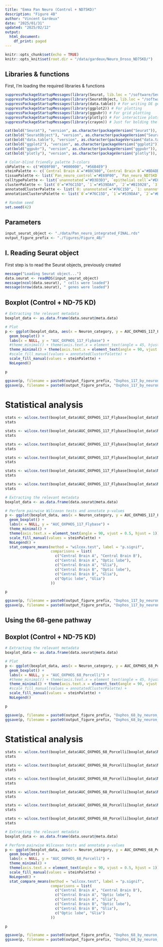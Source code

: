 ```yaml
---
title: "Emma Pan Neuro (Control + ND75KD)"
description: "Figure 4B"
author: "Vincent Gardeux"
date: "2025/01/31"
updated: "2025/02/12"
output:
  html_document:
    df_print: paged
---
```


  
```r
knitr::opts_chunk$set(echo = TRUE)
knitr::opts_knit$set(root.dir = "/data/gardeux/Neuro_Droso_ND75KD/")
```

## Libraries & functions

First, I'm loading the required libraries & functions

```r
suppressPackageStartupMessages(library(Seurat, lib.loc = "/software/Seuratv4/lib/")) # Seurat v4.4.0, library for single-cell analysis
suppressPackageStartupMessages(library(SeuratObject, lib.loc = "/software/Seuratv4/lib/")) # For compatibility purpose
suppressPackageStartupMessages(library(data.table)) # For writing DE gene file
suppressPackageStartupMessages(library(ggplot2)) # For plotting
suppressPackageStartupMessages(library(ggpubr)) # For grid plotting
suppressPackageStartupMessages(library(plotly)) # For interactive plots
suppressPackageStartupMessages(library(crayon)) # Just for bolding the console output :D

cat(bold("Seurat"), "version", as.character(packageVersion("Seurat")), "\n")
cat(bold("SeuratObject"), "version", as.character(packageVersion("SeuratObject")), "\n")
cat(bold("data.table"), "version", as.character(packageVersion("data.table")), "\n")
cat(bold("ggplot2"), "version", as.character(packageVersion("ggplot2")), "\n")
cat(bold("ggpubr"), "version", as.character(packageVersion("ggpubr")), "\n")
cat(bold("plotly"), "version", as.character(packageVersion("plotly")), "\n")

# Color-blind friendly palette 3-colors
cbPalette <- c("#E69F00", "#000000", "#56B4E9")
steinPalette <- c(`Central Brain A`="#80C980",`Central Brain B`="#BDADD4",`Optic lobe`="#376CB0",`Glia`="#FBBF85",`Other`="#F0027E")
tissuePalette <- list(`Pan_neuro_control`="#E69F00", `Pan_neuro_ND75KD`="#56B4E9")
celltypePalette <- list(`unannotated`="#D3D3D3", `epithelial cell`="#E0AC69", `skeletal muscle of head`="#895129", `cone cell`="#FFFFB7", `outer photoreceptor cell`="#FFF060", `photoreceptor cell`="#F2DB00", `photoreceptor-like cell`="#F0C200", `adult optic chiasma glial cell`="#d896ff", `adult brain cell body glial cell`="#efbbff", `adult brain perineurial glial cell`="#BCBDDC", `adult lamina epithelial/marginal glial cell`="#9E9AC8", `adult reticular neuropil associated glial cell`="#756BB1", `optic lobe associated cortex glial cell`="#54278F", `cholinergic neuron`="#E41A1C", `gabaergic neuron`="#377EB8", `glutamatergic neuron`="#4DAF4A", `dopaminergic neuron`="#984EA3", `serotonergic neuron`="#FF7F00", `OPN neuron`="#A6CEE3", `columnar neuron T1`="#DEEBF7", `T neuron T3`="#9ECAE1", `T neuron T4/T5`="#3182BD", `distal medullary amacrine neuron Dm3`="#c6e6ba", `distal medullary amacrine neuron Dm8`="#A1D99B", `distal medullary amacrine neuron Dm9`="#31A354", `proximal medullary amacrine neuron Pm4`="#006D2C", `centrifugal neuron C2`="#7FC97F", `centrifugal neuron C3`="#BEAED4", `medullary intrinsic neuron Mi1`="#d8d5eb", `medullary intrinsic neuron Mi4`="#BCBDDC", `medullary intrinsic neuron Mi15`="#756BB1", `transmedullary neuron Tm1`="#b4dee9", `transmedullary neuron Tm2`="#bfdfe7", `transmedullary neuron Tm9`="#7eb5c4", `transmedullary neuron Tm20`="#9fcad5", `transmedullary Y neuron TmY14`="#5da1b3", `transmedullary Y neuron TmY5a`="#3c8ca2", `transmedullary Y neuron TmY8`="#1a7790", `tm5ab`="#014636", `lamina monopolar neuron L1 + L2`="#FDD3A0", `lamina monopolar neuron L3`="#FDBE85", `lamina monopolar neuron L4`="#FD8D3C", `lamina monopolar neuron L5`="#E6550D", `lamina wide-field 2 neuron`="#A63603", `lobular columnar neuron LC12`="#BC80BD", `olfactory receptor neuron`="#CCEBC5", `Poxn neuron`="#FFED6F", `hemocyte`="#999999", `kenyon cell`="#B3E2CD", `gamma kenyon cell`="#FDCDAC", `pigment cell`="#EE82EE")
clusterPalette <- list(`0`="#76C15D", `1`="#539DA4", `2`="#B15928", `3`="#78B69A", `4`="#46A93A", `5`="#EA4041", `6`="#E42123", `7`="#A5D880", `8`="#FDB35B", `9`="#F29A94", `10`="#449F35", `11`="#F98F8F", `12`="#2F83AF", `13`="#A6CEE3", `14`="#84B8D7", `15`="#85C969", `16`="#DBA08D", `17`="#C09B79", `18`="#F68724", `19`="#9CCF90", `20`="#2078B4", `21`="#5D9E43", `22`="#E7392B", `23`="#6D4199", `24`="#E73132", `25`="#E42521", `26`="#F89F5F", `27`="#37A22F", `28`="#8AC395", `29`="#D99B86", `30`="#63A3CB", `31`="#9774B6", `32`="#418EC0", `33`="#CEADC2", `34`="#4190AA", `35`="#F6807F", `36`="#A79C6B", `37`="#F1764A", `38`="#5298C5", `39`="#95D074", `40`="#F37070", `41`="#A48999", `42`="#8F9D5E", `43`="#EEE999", `44`="#AEDC8A", `45`="#FE8B16", `46`="#66A99F", `47`="#EF8D3E", `48`="#56B146", `49`="#FE9324", `50`="#BA9FCC", `51`="#FE8408", `52`="#FEFD97", `53`="#F06060", `54`="#E89458", `55`="#EE6240", `56`="#EB4D36", `57`="#FE9B31", `58`="#769D50", `59`="#7F5999", `60`="#66B952", `61`="#FC8109", `62`="#95C3DD", `63`="#73AED1", `64`="#DBD199", `65`="#C6AED3", `66`="#D5A7A8", `67`="#E29A73", `68`="#8B65AE", `69`="#3183BA", `70`="#AF91C5", `71`="#FBB369", `72`="#FDA33F", `73`="#C9B999", `74`="#FDAB4D", `75`="#7F57A7", `76`="#A382BD", `77`="#927199", `78`="#F48B54", `79`="#E1BF6D", `80`="#FDBB68", `81`="#ED5051", `82`="#F4E889", `83`="#D7AB5F", `84`="#C48243", `85`="#7348A0", `86`="#EAD47B", `87`="#B7A199", `88`="#CD9651", `89`="#BA6D35")
annotatedClusterPalette <- list(`0: unannotated`="#76C15D", `1: unannotated`="#539DA4", `2: unannotated`="#B15928", `3: glutamatergic neuron`="#78B69A", `4: unannotated`="#46A93A", `5: unannotated`="#EA4041", `6: epithelial cell`="#E42123", `7: transmedullary Y neuron TmY8`="#A5D880", `8: cone cell`="#FDB35B", `9: photoreceptor cell`="#F29A94", `10: photoreceptor cell`="#449F35", `11: cone cell`="#F98F8F", `12: cholinergic neuron`="#2F83AF", `13: skeletal muscle of head`="#A6CEE3", `14: gabaergic neuron`="#84B8D7", `15: unannotated`="#85C969", `16: medullary intrinsic neuron Mi4`="#DBA08D", `17: unannotated`="#C09B79", `18: outer photoreceptor cell`="#F68724", `19: epithelial cell`="#9CCF90", `20: skeletal muscle of head`="#2078B4", `21: gabaergic neuron`="#5D9E43", `22: unannotated`="#E7392B", `23: unannotated`="#6D4199", `24: cone cell`="#E73132", `25: T neuron T4/T5`="#E42521", `26: OPN neuron`="#F89F5F", `27: kenyon cell`="#37A22F", `28: outer photoreceptor cell`="#8AC395", `29: olfactory receptor neuron`="#D99B86", `30: unannotated`="#63A3CB", `31: unannotated`="#9774B6", `32: gamma kenyon cell`="#418EC0", `33: unannotated`="#CEADC2", `34: distal medullary amacrine neuron Dm3`="#4190AA", `35: serotonergic neuron`="#F6807F", `36: lamina monopolar neuron L1 + L2`="#A79C6B", `37: adult reticular neuropil associated glial cell`="#F1764A", `38: epithelial cell`="#5298C5", `39: adult optic chiasma glial cell`="#95D074", `40: unannotated`="#F37070", `41: epithelial cell`="#A48999", `42: tm5ab`="#8F9D5E", `43: unannotated`="#EEE999", `44: T neuron T3`="#AEDC8A", `45: unannotated`="#FE8B16", `46: unannotated`="#66A99F", `47: pigment cell`="#EF8D3E", `48: epithelial cell`="#56B146", `49: lobular columnar neuron LC12`="#FE9324", `50: centrifugal neuron C2`="#BA9FCC", `51: Poxn neuron`="#FE8408", `52: transmedullary Y neuron TmY5a`="#FEFD97", `53: lamina monopolar neuron L4`="#F06060", `54: photoreceptor-like cell`="#E89458", `55: lamina wide-field 2 neuron`="#EE6240", `56: columnar neuron T1`="#EB4D36", `57: adult brain cell body glial cell`="#FE9B31", `58: dopaminergic neuron`="#769D50", `59: lamina monopolar neuron L3`="#7F5999", `60: transmedullary neuron Tm1`="#66B952", `61: medullary intrinsic neuron Mi1`="#FC8109", `62: medullary intrinsic neuron Mi4`="#95C3DD", `63: transmedullary neuron Tm9`="#73AED1", `64: adult brain perineurial glial cell`="#DBD199", `65: skeletal muscle of head`="#C6AED3", `66: adult lamina epithelial/marginal glial cell`="#D5A7A8", `67: transmedullary neuron Tm20`="#E29A73", `68: hemocyte`="#8B65AE", `69: adult optic chiasma glial cell`="#3183BA", `70: unannotated`="#AF91C5", `71: transmedullary neuron Tm2`="#FBB369", `72: lamina monopolar neuron L5`="#FDA33F", `73: glutamatergic neuron`="#C9B999", `74: epithelial cell`="#FDAB4D", `75: cholinergic neuron`="#7F57A7", `76: centrifugal neuron C3`="#A382BD", `77: unannotated`="#927199", `78: distal medullary amacrine neuron Dm9`="#F48B54", `79: distal medullary amacrine neuron Dm8`="#E1BF6D", `80: medullary intrinsic neuron Mi15`="#FDBB68", `81: proximal medullary amacrine neuron Pm4`="#ED5051", `82: optic lobe associated cortex glial cell`="#F4E889", `83: unannotated`="#D7AB5F", `84: OPN neuron`="#C48243", `85: unannotated`="#7348A0", `86: unannotated`="#EAD47B", `87: unannotated`="#B7A199", `88: unannotated`="#CD9651", `89: transmedullary Y neuron TmY14`="#BA6D35")
annotationClustersPalette <- list(`0`="#76C15D", `1`="#539DA4", `2`="#B15928", `glutamatergic neuron`="#78B69A", `4`="#46A93A", `5`="#EA4041", `epithelial cell`="#E42123", `transmedullary Y neuron TmY8`="#A5D880", `cone cell`="#FDB35B", `photoreceptor cell`="#F29A94", `photoreceptor cell`="#449F35", `cone cell`="#F98F8F", `cholinergic neuron`="#2F83AF", `skeletal muscle of head`="#A6CEE3", `gabaergic neuron`="#84B8D7", `15`="#85C969", `medullary intrinsic neuron Mi4`="#DBA08D", `17`="#C09B79", `outer photoreceptor cell`="#F68724", `epithelial cell`="#9CCF90", `skeletal muscle of head`="#2078B4", `gabaergic neuron`="#5D9E43", `22`="#E7392B", `23`="#6D4199", `cone cell`="#E73132", `T neuron T4/T5`="#E42521", `OPN neuron`="#F89F5F", `kenyon cell`="#37A22F", `outer photoreceptor cell`="#8AC395", `olfactory receptor neuron`="#D99B86", `30`="#63A3CB", `31`="#9774B6", `gamma kenyon cell`="#418EC0", `33`="#CEADC2", `distal medullary amacrine neuron Dm3`="#4190AA", `serotonergic neuron`="#F6807F", `lamina monopolar neuron L1 + L2`="#A79C6B", `adult reticular neuropil associated glial cell`="#F1764A", `epithelial cell`="#5298C5", `adult optic chiasma glial cell`="#95D074", `40`="#F37070", `epithelial cell`="#A48999", `tm5ab`="#8F9D5E", `43`="#EEE999", `T neuron T3`="#AEDC8A", `45`="#FE8B16", `46`="#66A99F", `pigment cell`="#EF8D3E", `epithelial cell`="#56B146", `lobular columnar neuron LC12`="#FE9324", `centrifugal neuron C2`="#BA9FCC", `Poxn neuron`="#FE8408", `transmedullary Y neuron TmY5a`="#FEFD97", `lamina monopolar neuron L4`="#F06060", `photoreceptor-like cell`="#E89458", `lamina wide-field 2 neuron`="#EE6240", `columnar neuron T1`="#EB4D36", `adult brain cell body glial cell`="#FE9B31", `dopaminergic neuron`="#769D50", `lamina monopolar neuron L3`="#7F5999", `transmedullary neuron Tm1`="#66B952", `medullary intrinsic neuron Mi1`="#FC8109", `medullary intrinsic neuron Mi4`="#95C3DD", `transmedullary neuron Tm9`="#73AED1", `adult brain perineurial glial cell`="#DBD199", `skeletal muscle of head`="#C6AED3", `adult lamina epithelial/marginal glial cell`="#D5A7A8", `transmedullary neuron Tm20`="#E29A73", `hemocyte`="#8B65AE", `adult optic chiasma glial cell`="#3183BA", `70`="#AF91C5", `transmedullary neuron Tm2`="#FBB369", `lamina monopolar neuron L5`="#FDA33F", `glutamatergic neuron`="#C9B999", `epithelial cell`="#FDAB4D", `cholinergic neuron`="#7F57A7", `centrifugal neuron C3`="#A382BD", `77`="#927199", `distal medullary amacrine neuron Dm9`="#F48B54", `distal medullary amacrine neuron Dm8`="#E1BF6D", `medullary intrinsic neuron Mi15`="#FDBB68", `proximal medullary amacrine neuron Pm4`="#ED5051", `optic lobe associated cortex glial cell`="#F4E889", `83`="#D7AB5F", `OPN neuron`="#C48243", `85`="#7348A0", `86`="#EAD47B", `87`="#B7A199", `88`="#CD9651", `transmedullary Y neuron TmY14`="#BA6D35")

# Random seed
set.seed(42)
```

## Parameters

```r
input_seurat_object <- "./data/Pan_neuro_integrated_FINAL.rds"
output_figure_prefix <- "./figures/Figure_4B/"
```

## I. Reading Seurat object

First step is to read the Seurat objects, previously created

```r
message("Loading Seurat object...")
data.seurat <- readRDS(input_seurat_object)
message(ncol(data.seurat), " cells were loaded")
message(nrow(data.seurat), " genes were loaded")
```

## Boxplot (Control + ND-75 KD)

```r
# Extracting the relevant metadata
boxplot_data <- as.data.frame(data.seurat@meta.data)

# Plot
p <- ggplot(boxplot_data, aes(x = Neuron_category, y = AUC_OXPHOS_117_Flybase, fill = Neuron_category)) +
  geom_boxplot() +
  labs(x = NULL, y = "AUC_OXPHOS_117_Flybase") +
  #theme_minimal() + theme(axis.text.x = element_text(angle = 45, hjust = 1)) +
  theme_minimal() + theme(axis.text.x = element_text(angle = 90, vjust = 0.5, hjust=1)) +
  #scale_fill_manual(values = annotatedClusterPalette) +
  scale_fill_manual(values = steinPalette) +
  NoLegend()

p
```

```r
ggsave(p, filename = paste0(output_figure_prefix, "Oxphos_117_by_neuron_category.pdf"), width = 2, height = 5, bg = "white")
ggsave(p, filename = paste0(output_figure_prefix, "Oxphos_117_by_neuron_category.png"), width = 2, height = 5, dpi = 1000, bg = 'white')
```

# Statistical analysis

```r
stats <- wilcox.test(boxplot_data$AUC_OXPHOS_117_Flybase[boxplot_data$Neuron_category == "Central Brain A"], boxplot_data$AUC_OXPHOS_117_Flybase[boxplot_data$Neuron_category == "Central Brain B"])
stats
```

```r
stats <- wilcox.test(boxplot_data$AUC_OXPHOS_117_Flybase[boxplot_data$Neuron_category == "Central Brain A"], boxplot_data$AUC_OXPHOS_117_Flybase[boxplot_data$Neuron_category == "Optic lobe"])
stats
```

```r
stats <- wilcox.test(boxplot_data$AUC_OXPHOS_117_Flybase[boxplot_data$Neuron_category == "Central Brain A"], boxplot_data$AUC_OXPHOS_117_Flybase[boxplot_data$Neuron_category == "Glia"])
stats
```

```r
stats <- wilcox.test(boxplot_data$AUC_OXPHOS_117_Flybase[boxplot_data$Neuron_category == "Central Brain B"], boxplot_data$AUC_OXPHOS_117_Flybase[boxplot_data$Neuron_category == "Optic lobe"])
stats
```

```r
stats <- wilcox.test(boxplot_data$AUC_OXPHOS_117_Flybase[boxplot_data$Neuron_category == "Central Brain B"], boxplot_data$AUC_OXPHOS_117_Flybase[boxplot_data$Neuron_category == "Glia"])
stats
```

```r
stats <- wilcox.test(boxplot_data$AUC_OXPHOS_117_Flybase[boxplot_data$Neuron_category == "Optic lobe"], boxplot_data$AUC_OXPHOS_117_Flybase[boxplot_data$Neuron_category == "Glia"])
stats
```

```r
# Extracting the relevant metadata
boxplot_data <- as.data.frame(data.seurat@meta.data)

# Perform pairwise Wilcoxon tests and annotate p-values
p <- ggplot(boxplot_data, aes(x = Neuron_category, y = AUC_OXPHOS_117_Flybase, fill = Neuron_category)) +
  geom_boxplot() +
  labs(x = NULL, y = "AUC_OXPHOS_117_Flybase") +
  theme_minimal() +
  theme(axis.text.x = element_text(angle = 90, vjust = 0.5, hjust = 1)) +
  scale_fill_manual(values = steinPalette) +
  NoLegend() +
  stat_compare_means(method = "wilcox.test", label = "p.signif", 
                     comparisons = list(
                       c("Central Brain A", "Central Brain B"),
                       c("Central Brain A", "Optic lobe"),
                       c("Central Brain A", "Glia"),
                       c("Central Brain B", "Optic lobe"),
                       c("Central Brain B", "Glia"),
                       c("Optic lobe", "Glia")
                     ))

p
```

```r
ggsave(p, filename = paste0(output_figure_prefix, "Oxphos_117_by_neuron_category_with_signif.pdf"), width = 3, height = 8, bg = "white")
ggsave(p, filename = paste0(output_figure_prefix, "Oxphos_117_by_neuron_category_with_signif.png"), width = 3, height = 8, dpi = 1000, bg = 'white')
```

## Using the 68-gene pathway

## Boxplot (Control + ND-75 KD)

```r
# Extracting the relevant metadata
boxplot_data <- as.data.frame(data.seurat@meta.data)

# Plot
p <- ggplot(boxplot_data, aes(x = Neuron_category, y = AUC_OXPHOS_68_Porcelli, fill = Neuron_category)) +
  geom_boxplot() +
  labs(x = NULL, y = "AUC_OXPHOS_68_Porcelli") +
  #theme_minimal() + theme(axis.text.x = element_text(angle = 45, hjust = 1)) +
  theme_minimal() + theme(axis.text.x = element_text(angle = 90, vjust = 0.5, hjust=1)) +
  #scale_fill_manual(values = annotatedClusterPalette) +
  scale_fill_manual(values = steinPalette) +
  NoLegend()

p
```

```r
ggsave(p, filename = paste0(output_figure_prefix, "Oxphos_68_by_neuron_category.pdf"), width = 2, height = 5, bg = "white")
ggsave(p, filename = paste0(output_figure_prefix, "Oxphos_68_by_neuron_category.png"), width = 2, height = 5, dpi = 1000, bg = 'white')
```

# Statistical analysis

```r
stats <- wilcox.test(boxplot_data$AUC_OXPHOS_68_Porcelli[boxplot_data$Neuron_category == "Central Brain A"], boxplot_data$AUC_OXPHOS_68_Porcelli[boxplot_data$Neuron_category == "Central Brain B"])
stats
```

```r
stats <- wilcox.test(boxplot_data$AUC_OXPHOS_68_Porcelli[boxplot_data$Neuron_category == "Central Brain A"], boxplot_data$AUC_OXPHOS_68_Porcelli[boxplot_data$Neuron_category == "Optic lobe"])
stats
```

```r
stats <- wilcox.test(boxplot_data$AUC_OXPHOS_68_Porcelli[boxplot_data$Neuron_category == "Central Brain A"], boxplot_data$AUC_OXPHOS_68_Porcelli[boxplot_data$Neuron_category == "Glia"])
stats
```

```r
stats <- wilcox.test(boxplot_data$AUC_OXPHOS_68_Porcelli[boxplot_data$Neuron_category == "Central Brain B"], boxplot_data$AUC_OXPHOS_68_Porcelli[boxplot_data$Neuron_category == "Optic lobe"])
stats
```

```r
stats <- wilcox.test(boxplot_data$AUC_OXPHOS_68_Porcelli[boxplot_data$Neuron_category == "Central Brain B"], boxplot_data$AUC_OXPHOS_68_Porcelli[boxplot_data$Neuron_category == "Glia"])
stats
```

```r
stats <- wilcox.test(boxplot_data$AUC_OXPHOS_68_Porcelli[boxplot_data$Neuron_category == "Optic lobe"], boxplot_data$AUC_OXPHOS_68_Porcelli[boxplot_data$Neuron_category == "Glia"])
stats
```

```r
# Extracting the relevant metadata
boxplot_data <- as.data.frame(data.seurat@meta.data)

# Perform pairwise Wilcoxon tests and annotate p-values
p <- ggplot(boxplot_data, aes(x = Neuron_category, y = AUC_OXPHOS_68_Porcelli, fill = Neuron_category)) +
  geom_boxplot() +
  labs(x = NULL, y = "AUC_OXPHOS_68_Porcelli") +
  theme_minimal() +
  theme(axis.text.x = element_text(angle = 90, vjust = 0.5, hjust = 1)) +
  scale_fill_manual(values = steinPalette) +
  NoLegend() +
  stat_compare_means(method = "wilcox.test", label = "p.signif", 
                     comparisons = list(
                       c("Central Brain A", "Central Brain B"),
                       c("Central Brain A", "Optic lobe"),
                       c("Central Brain A", "Glia"),
                       c("Central Brain B", "Optic lobe"),
                       c("Central Brain B", "Glia"),
                       c("Optic lobe", "Glia")
                     ))

p
```

```r
ggsave(p, filename = paste0(output_figure_prefix, "Oxphos_68_by_neuron_category_with_signif.pdf"), width = 3, height = 8, bg = "white")
ggsave(p, filename = paste0(output_figure_prefix, "Oxphos_68_by_neuron_category_with_signif.png"), width = 3, height = 8, dpi = 1000, bg = 'white')
```